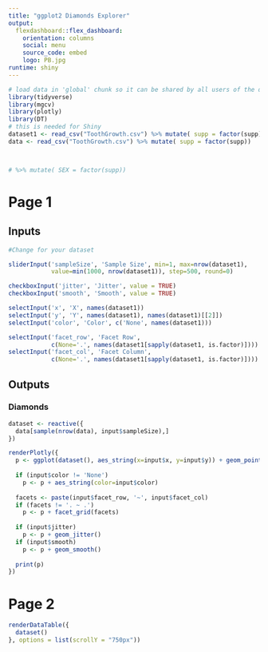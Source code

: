 ```yaml
---
title: "ggplot2 Diamonds Explorer"
output: 
  flexdashboard::flex_dashboard:
    orientation: columns
    social: menu
    source_code: embed
    logo: PB.jpg
runtime: shiny
---
```


```r
# load data in 'global' chunk so it can be shared by all users of the dashboard
library(tidyverse)
library(mgcv)
library(plotly)
library(DT)
# this is needed for Shiny
dataset1 <- read_csv("ToothGrowth.csv") %>% mutate( supp = factor(supp))
data <- read_csv("ToothGrowth.csv") %>% mutate( supp = factor(supp))



# %>% mutate( SEX = factor(supp))
```

# Page 1

Inputs {.sidebar}
-----------------------------------------------------------------------

```r

#Change for your dataset

sliderInput('sampleSize', 'Sample Size', min=1, max=nrow(dataset1),
            value=min(1000, nrow(dataset1)), step=500, round=0)

checkboxInput('jitter', 'Jitter', value = TRUE)
checkboxInput('smooth', 'Smooth', value = TRUE)

selectInput('x', 'X', names(dataset1))
selectInput('y', 'Y', names(dataset1), names(dataset1)[[2]])
selectInput('color', 'Color', c('None', names(dataset1)))

selectInput('facet_row', 'Facet Row',
            c(None='.', names(dataset1[sapply(dataset1, is.factor)])))
selectInput('facet_col', 'Facet Column',
            c(None='.', names(dataset1[sapply(dataset1, is.factor)])))
```

Outputs
-----------------------------------------------------------------------

### Diamonds

```r
dataset <- reactive({
  data[sample(nrow(data), input$sampleSize),]
})

renderPlotly({
  p <- ggplot(dataset(), aes_string(x=input$x, y=input$y)) + geom_point()
  
  if (input$color != 'None')
    p <- p + aes_string(color=input$color)
  
  facets <- paste(input$facet_row, '~', input$facet_col)
  if (facets != '. ~ .')
    p <- p + facet_grid(facets)
  
  if (input$jitter)
    p <- p + geom_jitter()
  if (input$smooth)
    p <- p + geom_smooth()
  
  print(p)
})
```



# Page 2

```r
renderDataTable({
  dataset()
}, options = list(scrollY = "750px"))
```
